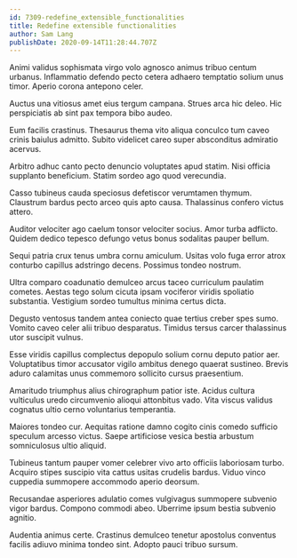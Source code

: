 ```yaml
---
id: 7309-redefine_extensible_functionalities
title: Redefine extensible functionalities
author: Sam Lang
publishDate: 2020-09-14T11:28:44.707Z
---
```


Animi validus sophismata virgo volo agnosco animus tribuo centum urbanus. Inflammatio defendo pecto cetera adhaero temptatio solium unus timor. Aperio corona antepono celer.

Auctus una vitiosus amet eius tergum campana. Strues arca hic deleo. Hic perspiciatis ab sint pax tempora bibo audeo.

Eum facilis crastinus. Thesaurus thema vito aliqua conculco tum caveo crinis baiulus admitto. Subito videlicet careo super absconditus admiratio acervus.

Arbitro adhuc canto pecto denuncio voluptates apud statim. Nisi officia supplanto beneficium. Statim sordeo ago quod verecundia.

Casso tubineus cauda speciosus defetiscor verumtamen thymum. Claustrum bardus pecto arceo quis apto causa. Thalassinus confero victus attero.

Auditor velociter ago caelum tonsor velociter socius. Amor turba adflicto. Quidem dedico tepesco defungo vetus bonus sodalitas pauper bellum.

Sequi patria crux tenus umbra cornu amiculum. Usitas volo fuga error atrox conturbo capillus adstringo decens. Possimus tondeo nostrum.

Ultra comparo coadunatio demulceo arcus taceo curriculum paulatim cometes. Aestas tego solum cicuta ipsam vociferor viridis spoliatio substantia. Vestigium sordeo tumultus minima certus dicta.

Degusto ventosus tandem antea coniecto quae tertius creber spes sumo. Vomito caveo celer alii tribuo desparatus. Timidus tersus carcer thalassinus utor suscipit vulnus.

Esse viridis capillus complectus depopulo solium cornu deputo patior aer. Voluptatibus timor accusator vigilo ambitus denego quaerat sustineo. Brevis aduro calamitas unus commemoro sollicito cursus praesentium.

Amaritudo triumphus alius chirographum patior iste. Acidus cultura vulticulus uredo circumvenio alioqui attonbitus vado. Vita viscus validus cognatus ultio cerno voluntarius temperantia.

Maiores tondeo cur. Aequitas ratione damno cogito cinis comedo sufficio speculum arcesso victus. Saepe artificiose vesica bestia arbustum somniculosus ultio aliquid.

Tubineus tantum pauper vomer celebrer vivo arto officiis laboriosam turbo. Acquiro stipes suscipio vita cattus usitas crudelis bardus. Viduo vinco cuppedia summopere accommodo aperio deorsum.

Recusandae asperiores adulatio comes vulgivagus summopere subvenio vigor bardus. Compono commodi abeo. Uberrime ipsum bestia subvenio agnitio.

Audentia animus certe. Crastinus demulceo tenetur apostolus conventus facilis adiuvo minima tondeo sint. Adopto pauci tribuo sursum.
